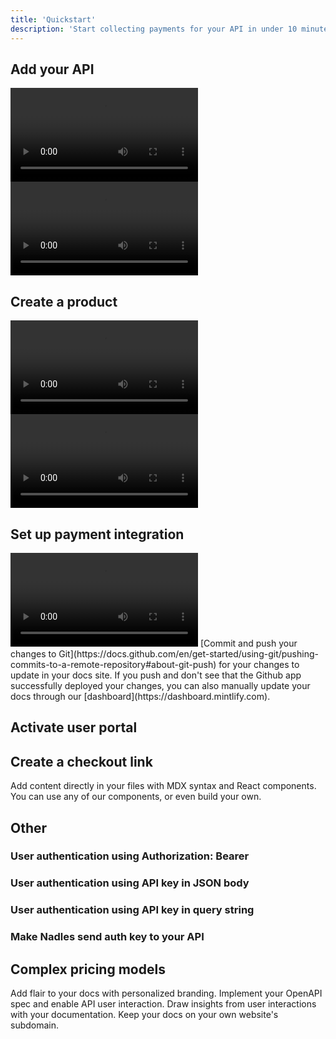 ```yaml
---
title: 'Quickstart'
description: 'Start collecting payments for your API in under 10 minutes.'
---
```


## Add your API

<AccordionGroup>
  <Accordion icon="file-arrow-up" title="Import OpenAPI specification">
    <video
      controls
      className="w-full aspect-video"
      preload="metadata"
      src="https://app.nadles.com/static/docs/Quickstart%20%E2%80%94%20Import%20OpenAPI%20file.mp4"
    ></video>
  </Accordion>

  <Accordion icon="cloud-plus" title="Add API manually">
    <video
      controls
      className="w-full aspect-video"
      preload="metadata"
      src="https://app.nadles.com/static/docs/Quickstart%20%E2%80%94%20Add%20API.mp4"
    ></video>

  </Accordion>
</AccordionGroup>

## Create a product

<AccordionGroup>
  <Accordion icon="cart-flatbed-boxes" title="Using product template">
    <video
      controls
      className="w-full aspect-video"
      preload="metadata"
      src="https://app.nadles.com/static/docs/Quickstart%20%E2%80%94%20Create%20product%20from%20template.mp4"
    ></video>
  </Accordion>

  <Accordion icon="computer-mouse-scrollwheel" title="Configure product manually">
    <video
      controls
      className="w-full aspect-video"
      preload="metadata"
      src="https://app.nadles.com/static/docs/Quickstart%20%E2%80%94%20Configure%20product%20manually.mp4"
    ></video>
  </Accordion>
</AccordionGroup>

## Set up payment integration

<AccordionGroup>
  <Accordion icon="stripe" title="Stripe">
    <video
      controls
      className="w-full aspect-video"
      preload="metadata"
      src="https://app.nadles.com/static/docs/Quickstart%20%E2%80%94%20Stripe.mp4"
    ></video>
  </Accordion>

  <Accordion icon="money-bill-1-wave" title="Paddle">
    [Commit and push your changes to
    Git](https://docs.github.com/en/get-started/using-git/pushing-commits-to-a-remote-repository#about-git-push)
    for your changes to update in your docs site. If you push and don't see that
    the Github app successfully deployed your changes, you can also manually
    update your docs through our [dashboard](https://dashboard.mintlify.com).
  </Accordion>
</AccordionGroup>

## Activate user portal

## Create a checkout link

Add content directly in your files with MDX syntax and React components. You can use any of our components, or even build your own.

## Other

### User authentication using Authorization: Bearer
### User authentication using API key in JSON body
### User authentication using API key in query string

### Make Nadles send auth key to your API

## Complex pricing models

<CardGroup>
  <Card title="Style Your Docs" icon="paintbrush" href="/settings/global">
    Add flair to your docs with personalized branding.
  </Card>

  <Card title="Add API Endpoints" icon="square-code" href="/api-playground/configuration">
    Implement your OpenAPI spec and enable API user interaction.
  </Card>

  <Card title="Integrate Analytics" icon="chart-mixed" href="/analytics/supported-integrations">
    Draw insights from user interactions with your documentation.
  </Card>

  <Card title="Host on a Custom Domain" icon="browser" href="/settings/custom-domain/subdomain">
    Keep your docs on your own website's subdomain.
  </Card>
</CardGroup>